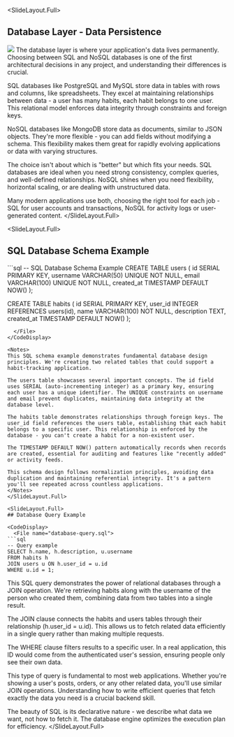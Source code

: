 
<SlideLayout.Full>
## Database Layer - Data Persistence

<FlexBox justifyContent="space-around" alignItems="flex-start">
  <Image 
    src="https://ctp-presentation-media.s3.us-east-2.amazonaws.com/Full+Stack+Web+Development+-+visual+selection+(7).svg"
    height="calc(100% - 6rem)"
  />
</FlexBox>

<Notes>
The database layer is where your application's data lives permanently. Choosing between SQL and NoSQL databases is one of the first architectural decisions in any project, and understanding their differences is crucial.

SQL databases like PostgreSQL and MySQL store data in tables with rows and columns, like spreadsheets. They excel at maintaining relationships between data - a user has many habits, each habit belongs to one user. This relational model enforces data integrity through constraints and foreign keys.

NoSQL databases like MongoDB store data as documents, similar to JSON objects. They're more flexible - you can add fields without modifying a schema. This flexibility makes them great for rapidly evolving applications or data with varying structures.

The choice isn't about which is "better" but which fits your needs. SQL databases are ideal when you need strong consistency, complex queries, and well-defined relationships. NoSQL shines when you need flexibility, horizontal scaling, or are dealing with unstructured data.

Many modern applications use both, choosing the right tool for each job - SQL for user accounts and transactions, NoSQL for activity logs or user-generated content.
</Notes>
</SlideLayout.Full>

<SlideLayout.Full>
## SQL Database Schema Example

<CodeDisplay>
  <File name="database-schema.sql">
```sql
-- SQL Database Schema Example
CREATE TABLE users (
  id SERIAL PRIMARY KEY,
  username VARCHAR(50) UNIQUE NOT NULL,
  email VARCHAR(100) UNIQUE NOT NULL,
  created_at TIMESTAMP DEFAULT NOW()
);

CREATE TABLE habits (
  id SERIAL PRIMARY KEY,
  user_id INTEGER REFERENCES users(id),
  name VARCHAR(100) NOT NULL,
  description TEXT,
  created_at TIMESTAMP DEFAULT NOW()
);
```
  </File>
</CodeDisplay>

<Notes>
This SQL schema example demonstrates fundamental database design principles. We're creating two related tables that could support a habit-tracking application.

The users table showcases several important concepts. The id field uses SERIAL (auto-incrementing integer) as a primary key, ensuring each user has a unique identifier. The UNIQUE constraints on username and email prevent duplicates, maintaining data integrity at the database level.

The habits table demonstrates relationships through foreign keys. The user_id field references the users table, establishing that each habit belongs to a specific user. This relationship is enforced by the database - you can't create a habit for a non-existent user.

The TIMESTAMP DEFAULT NOW() pattern automatically records when records are created, essential for auditing and features like "recently added" or activity feeds.

This schema design follows normalization principles, avoiding data duplication and maintaining referential integrity. It's a pattern you'll see repeated across countless applications.
</Notes>
</SlideLayout.Full>

<SlideLayout.Full>
## Database Query Example

<CodeDisplay>
  <File name="database-query.sql">
```sql
-- Query example
SELECT h.name, h.description, u.username 
FROM habits h 
JOIN users u ON h.user_id = u.id 
WHERE u.id = 1;
```
  </File>
</CodeDisplay>

<Notes>
This SQL query demonstrates the power of relational databases through a JOIN operation. We're retrieving habits along with the username of the person who created them, combining data from two tables into a single result.

The JOIN clause connects the habits and users tables through their relationship (h.user_id = u.id). This allows us to fetch related data efficiently in a single query rather than making multiple requests.

The WHERE clause filters results to a specific user. In a real application, this ID would come from the authenticated user's session, ensuring people only see their own data.

This type of query is fundamental to most web applications. Whether you're showing a user's posts, orders, or any other related data, you'll use similar JOIN operations. Understanding how to write efficient queries that fetch exactly the data you need is a crucial backend skill.

The beauty of SQL is its declarative nature - we describe what data we want, not how to fetch it. The database engine optimizes the execution plan for efficiency.
</Notes>
</SlideLayout.Full>